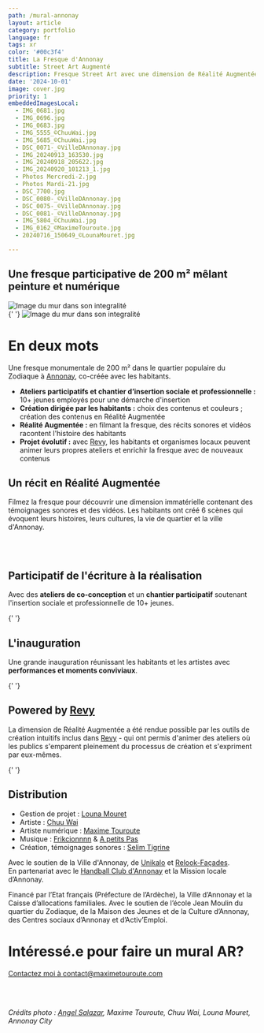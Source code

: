 ```yaml
---
path: /mural-annonay
layout: article
category: portfolio
language: fr
tags: xr
color: '#00c3f4'
title: La Fresque d'Annonay
subtitle: Street Art Augmenté
description: Fresque Street Art avec une dimension de Réalité Augmentée, réalisée avec Chuu Wai et Louna Mouret
date: '2024-10-01'
image: cover.jpg
priority: 1
embeddedImagesLocal:
  - IMG_0681.jpg
  - IMG_0696.jpg
  - IMG_0683.jpg
  - IMG_5555_©ChuuWai.jpg
  - IMG_5685_©ChuuWai.jpg
  - DSC_0071-_©VilleDAnnonay.jpg
  - IMG_20240913_163530.jpg
  - IMG_20240918_205622.jpg
  - IMG_20240920_101213_1.jpg
  - Photos Mercredi-2.jpg
  - Photos Mardi-21.jpg
  - DSC_7700.jpg  
  - DSC_0080-_©VilleDAnnonay.jpg
  - DSC_0075-_©VilleDAnnonay.jpg
  - DSC_0081-_©VilleDAnnonay.jpg
  - IMG_5804_©ChuuWai.jpg
  - IMG_0162_©MaximeTouroute.jpg
  - 20240716_150649_©LounaMouret.jpg

---
```



## Une fresque participative de 200 m² mêlant peinture et numérique 

![Image du mur dans son integralité](cover.jpg)  
<ImageGrid props={props.data.mdx.frontmatter.embeddedImagesLocal.slice(0,3)} />{' '}
![Image du mur dans son integralité](megaPano-lowlow.jpg)  

# En deux mots

Une fresque monumentale de 200 m² dans le quartier populaire du Zodiaque à [Annonay](https://www.annonay.fr/), co-créée avec les habitants.

* __Ateliers participatifs et chantier d’insertion sociale et professionnelle :__ 10+ jeunes employés pour une démarche d'insertion
* __Création dirigée par les habitants :__ choix des contenus et couleurs ; création des contenus en Réalité Augmentée
* __Réalité Augmentée :__ en filmant la fresque, des récits sonores et vidéos racontent l'histoire des habitants
* __Projet évolutif :__ avec [Revy](/revy), les habitants et organismes locaux peuvent animer leurs propres ateliers et enrichir la fresque avec de nouveaux contenus


## Un récit en Réalité Augmentée

Filmez la fresque pour découvrir une dimension immatérielle contenant des témoignages sonores et des vidéos. 
Les habitants ont créé 6 scènes qui évoquent leurs histoires, leurs cultures, la vie de quartier et la ville d'Annonay.


<ResponsiveIframe
  src="https://youtube.com/embed/JnUd3BPIaU8"
  width="1920"
  height="1080"
/>


<br />
<br />

## Participatif de l'écriture à la réalisation

Avec des **ateliers de co-conception** et un **chantier participatif** soutenant l'insertion sociale et professionnelle de 10+ jeunes. 

<ResponsiveIframe
  src="https://player.vimeo.com/video/1020579074"
  width="1920"
  height="1080"
/>


<ImageGrid props={props.data.mdx.frontmatter.embeddedImagesLocal.slice(3,12)} />{' '}


## L'inauguration

Une grande inauguration réunissant les habitants et les artistes avec __performances et moments conviviaux__.

<ImageGrid props={props.data.mdx.frontmatter.embeddedImagesLocal.slice(12,15)} />{' '}

<ResponsiveIframe
  src="https://youtube.com/embed/mDf55pISk-w"
  width="1920"
  height="1080"
/>

## Powered by [Revy](/revy) 

La dimension de Réalité Augmentée a été rendue possible par les outils de création intuitifs inclus dans [Revy](/revy) - qui ont permis d'animer des ateliers où les publics s'emparent pleinement du processus de création et s'expriment par eux-mêmes.

<ImageGrid props={props.data.mdx.frontmatter.embeddedImagesLocal.slice(15,22)} />{' '}

## Distribution

* Gestion de projet : [Louna Mouret](//www.linkedin.com/in/louna-mouret-219b4318b/)
* Artiste : [Chuu Wai](//chuuwai.com)
* Artiste numérique : [Maxime Touroute](//maximetouroute.com)
* Musique : [Frikcionnnn](https://www.instagram.com/frikcionnnn) & [A petits Pas](https://www.instagram.com/apetitspasgroupe)
* Création, témoignages sonores : [Selim Tigrine](//fr.linkedin.com/in/selim-tigrine-b38408170)

Avec le soutien de la Ville d'Annonay, de [Unikalo](//unikalo.com/) et [Relook-Façades](//www.relook-facades.fr/).  
En partenariat avec le [Handball Club d'Annonay](//www.hbca07.fr/) et la Mission locale d’Annonay.  

Financé par l’Etat français (Préfecture de l’Ardèche), la Ville d’Annonay et la Caisse d’allocations familiales.
Avec le soutien de l’école Jean Moulin du quartier du Zodiaque, de la Maison des Jeunes et de la Culture d’Annonay, des Centres sociaux d’Annonay et d’Activ’Emploi.

# Intéressé.e pour faire un mural AR?
 
[Contactez moi à contact@maximetouroute.com](mailto:contact@maximetouroute.com)  

<br />
<br />

  
_Crédits photo : [Angel Salazar](//www.estudiocreativo.fr/angelsalazar), Maxime Touroute, Chuu Wai, Louna Mouret, Annonay City_